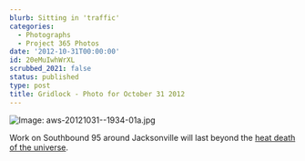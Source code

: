 ```yaml
---
blurb: Sitting in 'traffic'
categories:
  - Photographs
  - Project 365 Photos
date: '2012-10-31T00:00:00'
id: 20eMuIwhWrXL
scrubbed_2021: false
status: published
type: post
title: Gridlock - Photo for October 31 2012
---
```


![Image: aws-20121031--1934-01a.jpg](/aws-20121031--1934-01a.jpg)

Work on Southbound 95 around Jacksonville will last beyond the [heat death of the universe](http://en.wikipedia.org/wiki/Heat_death_of_the_universe).
